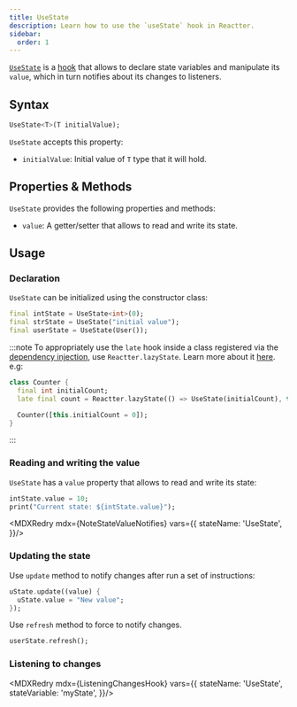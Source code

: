 ```yaml
---
title: UseState
description: Learn how to use the `useState` hook in Reactter.
sidebar:
  order: 1
---
```


<HT><a href="https://pub.dev/documentation/reactter/latest/reactter/UseState-class.html">`UseState`</a></HT> is a [hook](/reactter/core_concepts/hooks) that allows to declare state variables and manipulate its `value`, which in turn notifies about its changes to listeners.

## Syntax

```dart showLineNumbers=false
UseState<T>(T initialValue);
```

<HT>`UseState`</HT> accepts this property:

- `initialValue`: Initial value of `T` type that it will hold.

## Properties & Methods

<HT>`UseState`</HT> provides the following properties and methods:

- `value`: A getter/setter that allows to read and write its state.
<StateMethodsLite/>

## Usage

### Declaration

<HT>`UseState`</HT> can be initialized using the constructor class:

```dart showLineNumbers=false "UseState"
final intState = UseState<int>(0);
final strState = UseState("initial value");
final userState = UseState(User());
```
:::note
To appropriately use the <HK>`late`</HK> hook inside a class registered via the [dependency injection](/reactter/core_concepts/dependency_injection), use <HM>`Reactter.lazyState`</HM>.
Learn more about it [here](/reactter/methods/to_manage_state/lazy_state). e.g:

  ```dart title="Counter.dart" "Reactter.lazyState" "UseState"
  class Counter {
    final int initialCount;
    late final count = Reactter.lazyState(() => UseState(initialCount), this);

    Counter([this.initialCount = 0]);
  }
  ```
:::

### Reading and writing the value

<HT>`UseState`</HT> has a `value` property that allows to read and write its state:

```dart showLineNumbers=false ".value"
intState.value = 10;
print("Current state: ${intState.value}");
```
<MDXRedry mdx={NoteStateValueNotifies} vars={{
  stateName: 'UseState',
}}/>

### Updating the state

Use <HM>`update`</HM> method to notify changes after run a set of instructions:

```dart showLineNumbers=false ".update"
uState.update((value) {
  uState.value = "New value";
});
```

Use <HM>`refresh`</HM> method to force to notify changes.

```dart showLineNumbers=false ".refresh"
userState.refresh();
```

### Listening to changes

<MDXRedry mdx={ListeningChangesHook} vars={{
  stateName: 'UseState',
  stateVariable: 'myState',
}}/>